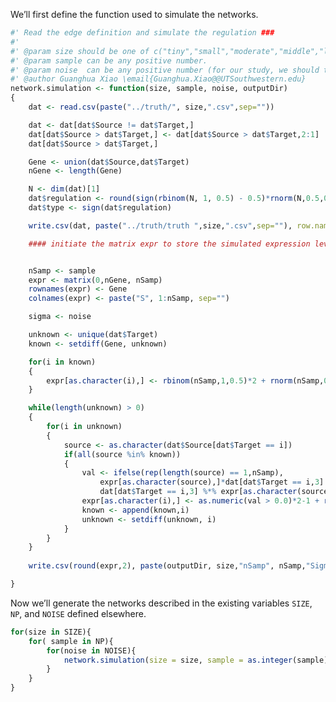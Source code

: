 
We'll first define the function used to simulate the networks.

```r
#' Read the edge definition and simulate the regulation ###
#'
#' @param size should be one of c("tiny","small","moderate","middle","large", "huge")
#' @param sample can be any positive number. 
#' @param noise  can be any positive number (for our study, we should try 0.25, 0.5, 0.75, 1, 1.5 and 2)  
#' @author Guanghua Xiao \email{Guanghua.Xiao@@UTSouthwestern.edu}
network.simulation <- function(size, sample, noise, outputDir)
{
	dat <- read.csv(paste("../truth/", size,".csv",sep=""))

	dat <- dat[dat$Source != dat$Target,]
	dat[dat$Source > dat$Target,] <- dat[dat$Source > dat$Target,2:1]
	dat[dat$Source > dat$Target,]

	Gene <- union(dat$Source,dat$Target)
	nGene <- length(Gene)

	N <- dim(dat)[1]
	dat$regulation <- round(sign(rbinom(N, 1, 0.5) - 0.5)*rnorm(N,0.5,0.2) ,2)
	dat$type <- sign(dat$regulation)	

	write.csv(dat, paste("../truth/truth ",size,".csv",sep=""), row.names=F, quote=F)

	#### initiate the matrix expr to store the simulated expression level ####


	nSamp <- sample
	expr <- matrix(0,nGene, nSamp)
	rownames(expr) <- Gene
	colnames(expr) <- paste("S", 1:nSamp, sep="")

	sigma <- noise

	unknown <- unique(dat$Target)
	known <- setdiff(Gene, unknown)

	for(i in known)
	{
		expr[as.character(i),] <- rbinom(nSamp,1,0.5)*2 + rnorm(nSamp,0,sigma) - 1
	}

	while(length(unknown) > 0)
	{
		for(i in unknown)
		{			
			source <- as.character(dat$Source[dat$Target == i])
			if(all(source %in% known)) 
			{ 				
				val <- ifelse(rep(length(source) == 1,nSamp), 
					expr[as.character(source),]*dat[dat$Target == i,3] ,
					dat[dat$Target == i,3] %*% expr[as.character(source),])
				expr[as.character(i),] <- as.numeric(val > 0.0)*2-1 + rnorm(nSamp,0,sigma)
			 	known <- append(known,i)
				unknown <- setdiff(unknown, i) 
			}
		}	
	}
  	
	write.csv(round(expr,2), paste(outputDir, size,"nSamp", nSamp,"Sigma",noise,".csv", sep=""), row.names=T)

}
```

Now we'll generate the networks described in the existing variables `SIZE`, `NP`, and `NOISE` defined elsewhere.

```r
for(size in SIZE){
	for( sample in NP){
		for(noise in NOISE){
			network.simulation(size = size, sample = as.integer(sample), noise = as.numeric(noise), outputDir="../data/simulations/")
		}
	}
}
```